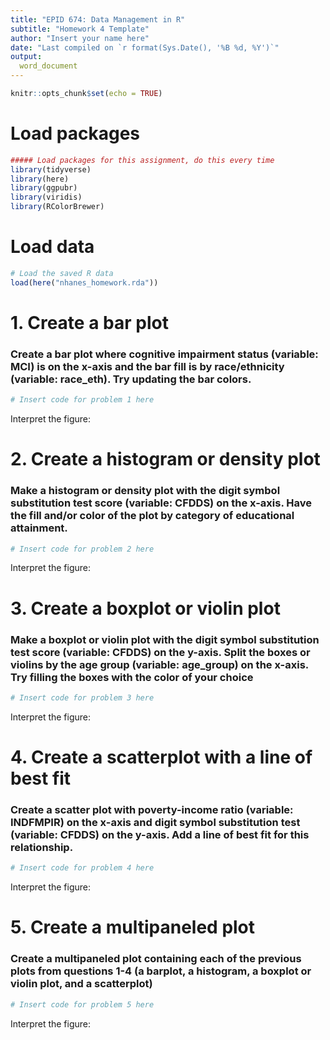 ```yaml
---
title: "EPID 674: Data Management in R"
subtitle: "Homework 4 Template"
author: "Insert your name here"
date: "Last compiled on `r format(Sys.Date(), '%B %d, %Y')`"
output: 
  word_document
---
```


```r
knitr::opts_chunk$set(echo = TRUE)
```

# Load packages

```r

##### Load packages for this assignment, do this every time
library(tidyverse)
library(here)
library(ggpubr)
library(viridis)
library(RColorBrewer)
```

# Load data
```r

# Load the saved R data
load(here("nhanes_homework.rda"))
```



# 1. Create a bar plot 

### Create a bar plot where cognitive impairment status (variable: MCI) is on the x-axis and the bar fill is by race/ethnicity (variable: race_eth). Try updating the bar colors. 

```r

# Insert code for problem 1 here

```

Interpret the figure: 


# 2. Create a histogram or density plot

### Make a histogram or density plot with the digit symbol substitution test score (variable: CFDDS) on the x-axis. Have the fill and/or color of the plot by category of educational attainment.

```r

# Insert code for problem 2 here

```

Interpret the figure: 



# 3. Create a boxplot or violin plot

### Make a boxplot or violin plot with the digit symbol substitution test score (variable: CFDDS) on the y-axis. Split the boxes or violins by the age group (variable: age_group) on the x-axis. Try filling the boxes with the color of your choice

```r

# Insert code for problem 3 here

```

Interpret the figure: 



# 4. Create a scatterplot with a line of best fit

### Create a scatter plot with poverty-income ratio (variable: INDFMPIR) on the x-axis and digit symbol substitution test (variable: CFDDS) on the y-axis. Add a line of best fit for this relationship.

```r

# Insert code for problem 4 here

```

Interpret the figure: 


# 5. Create a multipaneled plot

### Create a multipaneled plot containing each of the previous plots from questions 1-4 (a barplot, a histogram, a boxplot or violin plot, and a scatterplot)

```r

# Insert code for problem 5 here

```

Interpret the figure: 
